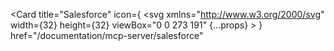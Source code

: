 <Card
  title="Salesforce"
  icon={
    <svg
      xmlns="http://www.w3.org/2000/svg"
      width={32}
      height={32}
      viewBox="0 0 273 191"
      {...props}
    >
      <defs>
        <path id="a" d="M.06.5h272.104v190.44H.06z" />
      </defs>
      <g fill="none" fillRule="evenodd">
        <mask id="b" fill="#fff">
          <use href="#a" />
        </mask>
        <path
          fill="#00A1E0"
          d="M113.258 21.277c8.777-9.144 20.998-14.818 34.513-14.818 17.965 0 33.641 10.018 41.986 24.892a58 58 0 0 1 23.733-5.046c32.404 0 58.674 26.499 58.674 59.189s-26.27 59.19-58.674 59.19c-3.957 0-7.821-.398-11.559-1.152-7.349 13.109-21.359 21.968-37.435 21.968a42.668 42.668 0 0 1-18.765-4.319C138.281 178.71 120.917 191 100.686 191c-21.073 0-39.033-13.332-45.922-32.03a45.117 45.117 0 0 1-9.338.972C20.337 159.942 0 139.392 0 114.043c0-16.99 9.136-31.823 22.715-39.758a52.55 52.55 0 0 1-4.349-20.994C18.366 24.136 42.033.5 71.227.5c17.14 0 32.373 8.148 42.031 20.777"
          mask="url(#b)"
        />
        <path
          fill="#FFFFFE"
          d="M39.42 99.289c-.171.446.061.539.116.618.511.37 1.03.638 1.554.939 2.775 1.469 5.398 1.9 8.138 1.9 5.583 0 9.051-2.968 9.051-7.748v-.094c0-4.42-3.915-6.026-7.584-7.185l-.479-.155c-2.767-.898-5.155-1.675-5.155-3.498v-.093c0-1.561 1.396-2.708 3.559-2.708 2.405 0 5.255.799 7.093 1.814 0 0 .542.35.739-.173.107-.283 1.036-2.785 1.135-3.056.106-.293-.08-.514-.271-.628-2.099-1.279-4.998-2.149-7.999-2.149l-.557.002c-5.11 0-8.678 3.09-8.678 7.512v.095c0 4.66 3.936 6.175 7.623 7.228l.592.184c2.685.824 5.004 1.536 5.004 3.425v.094c0 1.73-1.507 3.015-3.934 3.015-.941 0-3.945-.016-7.191-2.069-.393-.229-.617-.394-.92-.579-.16-.097-.56-.272-.734.252l-1.102 3.057m81.73 0c-.171.446.061.539.118.618.509.37 1.029.638 1.552.939 2.776 1.469 5.399 1.9 8.138 1.9 5.583 0 9.052-2.968 9.052-7.748v-.094c0-4.42-3.914-6.026-7.584-7.185l-.479-.155c-2.767-.898-5.156-1.675-5.156-3.498v-.093c0-1.561 1.397-2.708 3.561-2.708 2.404 0 5.253.799 7.091 1.814 0 0 .542.35.74-.173.106-.283 1.036-2.785 1.134-3.056.107-.293-.08-.514-.27-.628-2.1-1.279-4.998-2.149-7.999-2.149l-.558.002c-5.109 0-8.677 3.09-8.677 7.512v.095c0 4.66 3.935 6.175 7.623 7.228l.591.184c2.686.824 5.005 1.536 5.005 3.425v.094c0 1.73-1.508 3.015-3.933 3.015-.943 0-3.947-.016-7.192-2.069-.393-.229-.623-.387-.921-.579-.101-.064-.572-.248-.733.252l-1.103 3.057m55.795-9.364c0 2.7-.504 4.832-1.494 6.335-.984 1.49-2.469 2.215-4.54 2.215s-3.548-.724-4.516-2.213c-.977-1.504-1.473-3.637-1.473-6.337 0-2.698.496-4.823 1.473-6.311.968-1.475 2.445-2.191 4.516-2.191s3.556.717 4.54 2.192c.992 1.487 1.494 3.612 1.494 6.31m4.662-5.007c-.459-1.549-1.172-2.912-2.121-4.049-.951-1.14-2.154-2.057-3.58-2.721-1.424-.665-3.104-1.002-4.995-1.002s-3.572.337-4.997 1.002c-1.424.664-2.628 1.581-3.579 2.723-.948 1.139-1.663 2.5-2.12 4.047-.455 1.537-.686 3.222-.686 5.007 0 1.786.231 3.472.686 5.007.457 1.546 1.17 2.908 2.121 4.049.951 1.142 2.158 2.051 3.58 2.699 1.426.648 3.106.978 4.995.978 1.89 0 3.568-.33 4.993-.978 1.424-.648 2.629-1.557 3.582-2.699.949-1.137 1.662-2.501 2.121-4.049.454-1.538.685-3.223.685-5.007 0-1.783-.231-3.469-.685-5.007m38.267 12.834c-.153-.453-.595-.282-.595-.282-.677.259-1.397.499-2.167.619-.776.122-1.635.183-2.554.183-2.253 0-4.048-.671-5.329-1.997-1.287-1.327-2.01-3.471-2.002-6.371.007-2.636.645-4.622 1.789-6.136 1.134-1.504 2.866-2.276 5.169-2.276 1.923 0 3.39.223 4.927.705 0 0 .365.159.54-.322.409-1.133.711-1.939 1.147-3.184.124-.355-.18-.505-.291-.548-.604-.236-2.031-.623-3.108-.786-1.007-.154-2.184-.234-3.497-.234-1.957 0-3.702.335-5.194.999-1.489.663-2.752 1.579-3.753 2.718-1.001 1.141-1.763 2.504-2.267 4.05-.505 1.538-.76 3.226-.76 5.016 0 3.865 1.043 6.988 3.1 9.276 2.064 2.296 5.16 3.462 9.201 3.462 2.387 0 4.836-.483 6.6-1.177 0 0 .336-.162.19-.554l-1.146-3.161m8.154-10.416c.223-1.501.634-2.748 1.275-3.722.967-1.475 2.439-2.288 4.51-2.288 2.072 0 3.437.814 4.421 2.289.65.975.934 2.274 1.045 3.723l-11.251-.002zm15.689-3.297c-.397-1.494-1.375-3.003-2.018-3.693-1.015-1.094-2.009-1.86-2.996-2.283a11.51 11.51 0 0 0-4.517-.917c-1.969 0-3.758.333-5.209 1.013-1.453.682-2.674 1.614-3.631 2.772-.959 1.157-1.678 2.534-2.137 4.096-.46 1.553-.692 3.246-.692 5.034 0 1.818.241 3.513.715 5.037.479 1.537 1.248 2.886 2.286 4.009 1.037 1.127 2.372 2.011 3.967 2.627 1.587.615 3.515.934 5.726.927 4.558-.015 6.955-1.031 7.945-1.578.175-.098.34-.267.134-.754l-1.032-2.888c-.158-.431-.594-.275-.594-.275-1.131.422-2.732 1.175-6.476 1.167-2.446-.004-4.258-.727-5.397-1.856-1.165-1.155-1.737-2.851-1.834-5.247l15.772.012s.416-.004.459-.41c.017-.168.541-3.24-.471-6.793zm-142.028 3.297c.223-1.501.635-2.748 1.275-3.722.968-1.475 2.438-2.288 4.511-2.288 2.072 0 3.437.814 4.421 2.289.649.975.933 2.274 1.044 3.723l-11.251-.002zm15.689-3.297c-.396-1.494-1.375-3.003-2.017-3.693-1.015-1.094-2.008-1.86-2.996-2.283a11.522 11.522 0 0 0-4.517-.917c-1.969 0-3.758.333-5.209 1.013-1.453.682-2.674 1.614-3.633 2.772-.957 1.157-1.676 2.534-2.137 4.096-.459 1.553-.69 3.246-.69 5.034 0 1.818.239 3.513.716 5.037.478 1.537 1.248 2.886 2.284 4.009 1.038 1.127 2.372 2.011 3.967 2.627 1.588.615 3.514.934 5.727.927 4.557-.015 6.955-1.031 7.945-1.578.174-.098.34-.267.133-.754l-1.031-2.888c-.159-.431-.595-.275-.595-.275-1.13.422-2.731 1.175-6.476 1.167-2.445-.004-4.258-.727-5.397-1.856-1.164-1.155-1.737-2.851-1.834-5.247l15.773.012s.416-.004.459-.41c.017-.168.541-3.24-.472-6.793zM67.592 97.666c-.619-.494-.705-.615-.91-.936-.313-.483-.473-1.171-.473-2.052 0-1.385.46-2.383 1.408-3.053-.01.002 1.36-1.182 4.575-1.14a31.98 31.98 0 0 1 4.283.365v7.17h.002s-2.005.431-4.262.567c-3.208.193-4.633-.924-4.623-.921zm6.277-11.086c-.64-.047-1.469-.07-2.463-.07-1.351 0-2.658.168-3.885.498-1.232.332-2.34.846-3.293 1.527a7.633 7.633 0 0 0-2.289 2.602c-.559 1.041-.844 2.264-.844 3.635 0 1.399.243 2.611.723 3.601a6.543 6.543 0 0 0 2.057 2.47c.877.638 1.959 1.106 3.214 1.392 1.239.283 2.643.426 4.177.426 1.62 0 3.231-.136 4.792-.399a95.06 95.06 0 0 0 3.973-.772c.526-.121 1.106-.28 1.106-.28.39-.099.36-.516.36-.516l-.009-14.426c0-3.164-.844-5.508-2.507-6.964-1.655-1.449-4.092-2.181-7.245-2.181-1.184 0-3.086.16-4.228.389 0 0-3.444.668-4.862 1.779 0 0-.312.192-.142.627l1.117 3c.139.389.518.256.518.256s.119-.047.259-.13c3.034-1.65 6.873-1.601 6.873-1.601 1.704 0 3.017.345 3.899 1.02.861.661 1.298 1.656 1.298 3.759v.667c-1.353-.196-2.599-.309-2.599-.309zm127.235-8.127a.428.428 0 0 0-.237-.568c-.269-.102-1.61-.385-2.644-.449-1.983-.124-3.082.21-4.068.654-.978.441-2.061 1.154-2.665 1.967l-.002-1.924c0-.264-.187-.477-.453-.477h-4.044c-.262 0-.452.213-.452.477v23.532a.48.48 0 0 0 .479.479h4.145a.479.479 0 0 0 .478-.479V89.91c0-1.579.174-3.152.521-4.141.342-.979.807-1.759 1.383-2.32a4.786 4.786 0 0 1 1.948-1.172 7.681 7.681 0 0 1 2.116-.298c.825 0 1.733.212 1.733.212.304.034.473-.152.576-.426.271-.721 1.039-2.882 1.186-3.312"
        />
        <path
          fill="#FFFFFE"
          d="M162.201 67.548a13.258 13.258 0 0 0-1.559-.37 12.217 12.217 0 0 0-2.144-.166c-2.853 0-5.102.806-6.681 2.398-1.568 1.58-2.635 3.987-3.17 7.154l-.193 1.069h-3.581s-.437-.018-.529.459l-.588 3.28c-.041.314.094.51.514.508h3.486l-3.537 19.743c-.277 1.59-.594 2.898-.945 3.889-.346.978-.684 1.711-1.1 2.243-.403.515-.785.894-1.444 1.115-.544.183-1.17.267-1.856.267-.382 0-.89-.064-1.265-.139-.375-.074-.57-.158-.851-.276 0 0-.409-.156-.57.254-.131.335-1.06 2.89-1.17 3.206-.112.312.045.558.243.629.464.166.809.272 1.441.421.878.207 1.618.22 2.311.22 1.452 0 2.775-.204 3.872-.6 1.104-.399 2.065-1.094 2.915-2.035.919-1.015 1.497-2.078 2.05-3.528.547-1.437 1.013-3.221 1.386-5.3l3.554-20.109h5.196s.438.016.529-.459l.588-3.28c.041-.314-.093-.51-.515-.508h-5.043c.025-.114.254-1.888.833-3.558.247-.713.712-1.288 1.106-1.683a3.273 3.273 0 0 1 1.321-.822 5.48 5.48 0 0 1 1.693-.244c.475 0 .941.057 1.296.131.489.104.679.159.807.197.514.157.583.005.684-.244l1.206-3.312c.124-.356-.178-.506-.29-.55m-70.474 34.117c0 .264-.188.479-.452.479h-4.183c-.265 0-.453-.215-.453-.479V67.997c0-.263.188-.476.453-.476h4.183c.264 0 .452.213.452.476v33.668"
        />
      </g>
    </svg>
  }
  href="/documentation/mcp-server/salesforce"
></Card> 